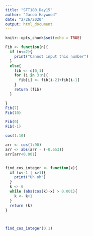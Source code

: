 ---
title: "STT180_Day15"
author: "Jacob Haywood"
date: "2/26/2020"
output: html_document
---

```{r setup, include=FALSE}
knitr::opts_chunk$set(echo = TRUE)
```

```{r}
Fib <- function(n){
  if (n<=2){
    print("Cannot input this number")
  }
  else{
    fib <- c(0,1)
    for (i in 3:n){
      fib[i] <- fib[i-2]+fib[i-1]
    }
    return (fib)
  }

}
Fib(7)
Fib(10)

Fib(0)
Fib(-1)

cos(1:10)

arr <- cos(1:90)
arr <- abs(arr - (-0.653))
arr[arr<0.001]



```
```{r}





find_cos_integer <- function(x){
  if (x<-1 | x>1){
    print("Uh oh")
  }
  k <- 0
  while (abs(cos(k)-x) > 0.001){
    k <- k+1
  }
  return (k)
}
  


find_cos_integer(0.1)
```

